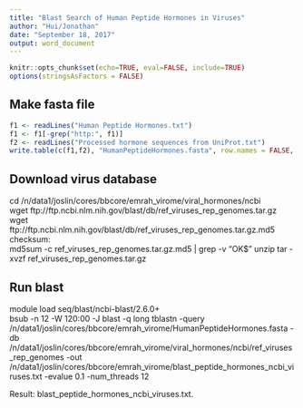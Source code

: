 ---
title: "Blast Search of Human Peptide Hormones in Viruses"
author: "Hui/Jonathan"
date: "September 18, 2017"
output: word_document
---

```{r setup, include=FALSE}
knitr::opts_chunk$set(echo=TRUE, eval=FALSE, include=TRUE)
options(stringsAsFactors = FALSE)
```

## Make fasta file
```{r fasta}
f1 <- readLines("Human Peptide Hormones.txt")
f1 <- f1[-grep("http:", f1)]
f2 <- readLines("Processed hormone sequences from UniProt.txt")
write.table(c(f1,f2), "HumanPeptideHormones.fasta", row.names = FALSE, col.names = FALSE, quote = FALSE)
```

## Download virus database
cd /n/data1/joslin/cores/bbcore/emrah_virome/viral_hormones/ncbi  
wget ftp://ftp.ncbi.nlm.nih.gov/blast/db/ref_viruses_rep_genomes.tar.gz  
wget ftp://ftp.ncbi.nlm.nih.gov/blast/db/ref_viruses_rep_genomes.tar.gz.md5  
checksum:  
md5sum -c ref_viruses_rep_genomes.tar.gz.md5 | grep -v "OK$" 
unzip
tar -xvzf ref_viruses_rep_genomes.tar.gz  

## Run blast
module load seq/blast/ncbi-blast/2.6.0+    
bsub -n 12 -W 120:00 -J blast -q long tblastn -query /n/data1/joslin/cores/bbcore/emrah_virome/HumanPeptideHormones.fasta -db /n/data1/joslin/cores/bbcore/emrah_virome/viral_hormones/ncbi/ref_viruses_rep_genomes -out  /n/data1/joslin/cores/bbcore/emrah_virome/blast_peptide_hormones_ncbi_viruses.txt -evalue 0.1 -num_threads 12  

Result: blast_peptide_hormones_ncbi_viruses.txt.
